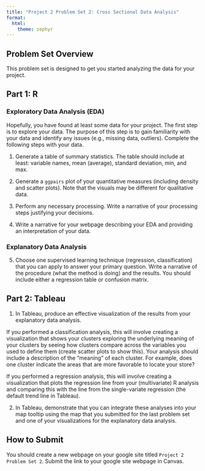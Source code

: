 ```yaml
---
title: "Project 2 Problem Set 2: Cross Sectional Data Analysis"
format: 
  html:
    theme: zephyr
---
```

## Problem Set Overview

This problem set is designed to get you started analyzing the data for your project.

## Part 1: R

### Exploratory Data Analysis (EDA)

Hopefully, you have found at least some data for your project. The first step is to explore your data.  The purpose of this step is to gain familiarity with your data and identify any issues (e.g., missing data, outliers).  Complete the following steps with your data.

1. Generate a table of summary statistics.  The table should include at least: variable names, mean (average), standard deviation, min, and max.

2. Generate a `ggpairs` plot of your quantitative measures (including density and scatter plots). Note that the visuals may be different for qualitative data.

3. Perform any necessary processing. Write a narrative of your processing steps justifying your decisions. 

4. Write a narrative for your webpage describing your EDA and providing an interpretation of your data.

### Explanatory Data Analysis

5. Choose one supervised learning technique (regression, classification) that you can apply to answer your primary question. Write a narrative of the procedure (what the method is doing) and the results. You should include either a regression table or confusion matrix.

## Part 2: Tableau

1. In Tableau, produce an effective visualization of the results from your explanatory data analysis. 

If you performed a classification analysis, this will involve creating a visualization that shows your clusters exploring the underlying meaning of your clusters by seeing how clusters compare across the variables you used to define them (create scatter plots to show this). Your analysis should include a description of the "meaning" of each cluster. For example, does one cluster indicate the areas that are more favorable to locate your store?

If you performed a regression analysis, this will involve creating a visualization that plots the regression line from your (multivariate) R analysis and comparing this with the line from the single-variate regression (the default trend line in Tableau). 

2. In Tableau, demonstrate that you can integrate these analyses into your map tooltip using the map that you submitted for the last problem set and one of your visualizations for the explanatory data analysis.

## How to Submit

You should create a new webpage on your google site titled `Project 2 Problem Set 2`. Submit the link to your google site webpage in Canvas.